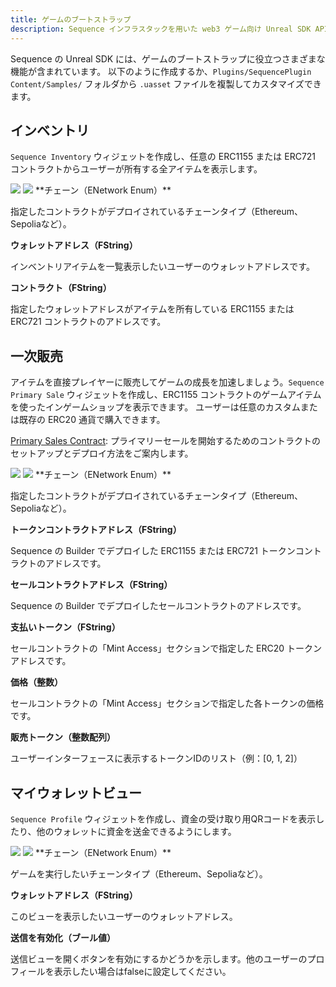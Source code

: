 ```yaml
---
title: ゲームのブートストラップ
description: Sequence インフラスタックを用いた web3 ゲーム向け Unreal SDK API のブロックチェーン読み取りに関するドキュメントです。
---
```


Sequence の Unreal SDK には、ゲームのブートストラップに役立つさまざまな機能が含まれています。
以下のように作成するか、`Plugins/SequencePlugin Content/Samples/` フォルダから `.uasset` ファイルを複製してカスタマイズできます。

## インベントリ
`Sequence Inventory` ウィジェットを作成し、任意の ERC1155 または ERC721 コントラクトからユーザーが所有する全アイテムを表示します。

<Frame caption="Feature Inventory Demo">
  <img src="/images/unreal/v1/feature_inventory_demo.gif" />
</Frame>

<Frame caption="Feature Inventory">
  <img src="/images/unreal/v1/feature_inventory.png" />
</Frame>

<Accordion title="パラメータ">
  **チェーン（ENetwork Enum）**

  指定したコントラクトがデプロイされているチェーンタイプ（Ethereum、Sepoliaなど）。

  **ウォレットアドレス（FString）**

  インベントリアイテムを一覧表示したいユーザーのウォレットアドレスです。

  **コントラクト（FString）**

  指定したウォレットアドレスがアイテムを所有している ERC1155 または ERC721 コントラクトのアドレスです。
</Accordion>

## 一次販売
アイテムを直接プレイヤーに販売してゲームの成長を加速しましょう。`Sequence Primary Sale` ウィジェットを作成し、ERC1155 コントラクトのゲームアイテムを使ったインゲームショップを表示できます。
ユーザーは任意のカスタムまたは既存の ERC20 通貨で購入できます。

[Primary Sales Contract](/solutions/builder/contracts/deploy-primary-sales-contract/): プライマリーセールを開始するためのコントラクトのセットアップとデプロイ方法をご案内します。

<Frame caption="Feature Sale Demo">
  <img src="/images/unreal/v1/feature_sale_demo.gif" />
</Frame>

<Frame caption="Feature Sale">
  <img src="/images/unreal/v1/feature_sale.png" />
</Frame>

<Accordion title="パラメータ">
  **チェーン（ENetwork Enum）**

  指定したコントラクトがデプロイされているチェーンタイプ（Ethereum、Sepoliaなど）。

  **トークンコントラクトアドレス（FString）**

  Sequence の Builder でデプロイした ERC1155 または ERC721 トークンコントラクトのアドレスです。

  **セールコントラクトアドレス（FString）**

  Sequence の Builder でデプロイしたセールコントラクトのアドレスです。

  **支払いトークン（FString）**

  セールコントラクトの「Mint Access」セクションで指定した ERC20 トークンアドレスです。

  **価格（整数）**

  セールコントラクトの「Mint Access」セクションで指定した各トークンの価格です。

  **販売トークン（整数配列）**

  ユーザーインターフェースに表示するトークンIDのリスト（例：\[0, 1, 2]）
</Accordion>

## マイウォレットビュー
`Sequence Profile` ウィジェットを作成し、資金の受け取り用QRコードを表示したり、他のウォレットに資金を送金できるようにします。

<Frame caption="Feature Wallet Demo">
  <img src="/images/unreal/v1/feature_wallet_demo.gif" />
</Frame>

<Frame caption="Feature Wallet">
  <img src="/images/unreal/v1/feature_wallet.png" />
</Frame>

<Accordion title="パラメータ">
  **チェーン（ENetwork Enum）**

  ゲームを実行したいチェーンタイプ（Ethereum、Sepoliaなど）。

  **ウォレットアドレス（FString）**

  このビューを表示したいユーザーのウォレットアドレス。

  **送信を有効化（ブール値）**

  送信ビューを開くボタンを有効にするかどうかを示します。他のユーザーのプロフィールを表示したい場合はfalseに設定してください。
</Accordion>